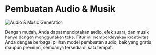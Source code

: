 # Pembuatan Audio & Musik

![Audio & Music Generation](https://framerusercontent.com/images/aNsAtcLLbsqyX3M2mjWIP9PBjVA.png?scale-down-to=1024)

Dengan mudah, Anda dapat menciptakan audio, efek suara, dan musik hanya dengan menggunakan teks. Fitur ini memberdayakan kreativitas Anda dengan berbagai pilihan model pembuatan audio, baik yang gratis maupun premium, semuanya tersedia di satu tempat.